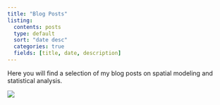 ```yaml
---
title: "Blog Posts"
listing:
  contents: posts
  type: default
  sort: "date desc"
  categories: true
  fields: [title, date, description]
---
```


Here you will find a selection of my blog posts on spatial modeling and statistical analysis.

![](images/Main_plot.png)


